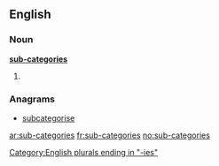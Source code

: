 ==English==

===Noun===
'''[[sub-]][[categories]]'''
# {{alternative plural of|sub-category|[[subcategories]]}}

===Anagrams===
* [[subcategorise#English|subcategorise]]

[[Category:English plurals ending in "-ies"]]

[[ar:sub-categories]]
[[fr:sub-categories]]
[[no:sub-categories]]